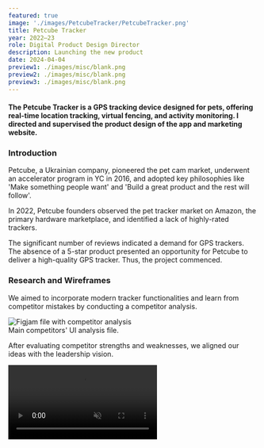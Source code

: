 ```yaml
---
featured: true
image: './images/PetcubeTracker/PetcubeTracker.png'
title: Petcube Tracker
year: 2022–23
role: Digital Product Design Director
description: Launching the new product
date: 2024-04-04
preview1: ./images/misc/blank.png
preview2: ./images/misc/blank.png
preview3: ./images/misc/blank.png
---
```





#### <span class="text-gray-700">The Petcube Tracker is a GPS tracking device designed for pets, offering real-time location tracking, virtual fencing, and activity monitoring.</span> I directed and supervised the product design of the app and marketing website.

### Introduction

Petcube, a Ukrainian company, pioneered the pet cam market, underwent an accelerator program in YC in 2016, and adopted key philosophies like 'Make something people want' and 'Build a great product and the rest will follow'.

<SingleImage alt="Amazon pet GPS tracker reviews count and average ratings." src={Graph} caption='Review count and average ratings of GPS pet trackers on Amazon in 2022.' customClass="borders"/>

In 2022, Petcube founders observed the pet tracker market on Amazon, the primary hardware marketplace, and identified a lack of highly-rated trackers.

<SingleVideo src={SashasDog} />
<DoubleImage customClass="!mt-4" lsrc={Sketch} lalt="Sketch drawing of Petcube Tracker" rsrc={Tracker} ralt="Picture of Petcube Tracker from both sides" caption="1. Alex Neskin, Petcube's co-founder and CTO, prototyping the tracker; 2. Tracker's sketch; 3. Tracker's visualization."/>

The significant number of reviews indicated a demand for GPS trackers. The absence of a 5-star product presented an opportunity for Petcube to deliver a high-quality GPS tracker. Thus, the project commenced.

### Research and Wireframes

We aimed to incorporate modern tracker functionalities and learn from competitor mistakes by conducting a competitor analysis.

<Image class='border-[1px] border-gray-100 !rounded-md lg:rounded-xl' alt='Figjam file with competitor analysis' src={CompAnalysis}/>
<figcaption>Main competitors' UI analysis file.</figcaption>

After evaluating competitor strengths and weaknesses, we aligned our ideas with the leadership vision.

<video class='border-[1px] border-gray-100 rounded-md lg:rounded-xl' src={Wireframes} playsinline autoplay loop muted no-controls preload="auto"/>
<figcaption>Wireframes for every use case intended for version 1.</figcaption>

We developed wireframes based on our current concepts, iterating ideas to improve efficiency. Subsequently, we collaborated with the CTO, CPO, and engineering team to ensure alignment between software and hardware.

### UI Design

<SingleImage alt="Mockups of Petcube app showing the first version of UI for Petcube Tracker" src={uiv1} caption="First version of Petcube Tracker UI in the Petcube app."/>

Due to tight deadlines and detailed wireframes, I overlooked some crucial details, such as real-time and precise location display. We refined our understanding of feature importance based on user feedback.

<SingleImage alt="Mockups of Petcube app showing the second version of UI for Petcube Tracker" src={uiv2} caption="Improved second version based on user feedback."/>

User testing revealed flaws, prompting UI enhancements. We optimized feature placement to better align with hardware capabilities, such as displaying the dog's position. Initially, users expected exact positioning on the map, but we adjusted to indicate the dog's general area to avoid confusion.

Additionally, we adjusted UI elements to better match user expectations. We also made activating 'Lost Dog Mode' less convenient to prevent rapid battery drainage, encouraging users to reserve it for emergencies.

### Lost Dog Mode

<video class='aspect-square object-cover border-[1px] border-gray-100 rounded-md lg:rounded-xl' src={LostDogVid} playsinline autoplay loop muted no-controls preload="auto"/>
<figcaption>Demonstration of Lost Dog Mode.</figcaption>

In case your pet goes missing, Lost Dog Mode enables real-time tracking via GPS technology, providing peace of mind and facilitating swift retrieval.

### Activity History

<video class='aspect-square object-cover border-[1px] border-gray-100 rounded-md lg:rounded-xl' src={MovingHistoryVid} playsinline autoplay loop muted no-controls preload="auto"/>
<figcaption>Demonstration of Activity History.</figcaption>

Monitor your pet's daily activities with the Activity History function, recording movements to track exercise levels, favorite spots, and overall behavior.

### Moving Goal

<video class='aspect-square object-cover border-[1px] border-gray-100 rounded-md lg:rounded-xl' src={MovingGoalVid} playsinline autoplay loop muted no-controls preload="auto"/>
<figcaption>Demonstration of Moving Goal feature.</figcaption>

Set daily exercise goals for your pet to track progress and encourage activity, ensuring a healthy and fulfilling lifestyle.

### Virtual Fence

<video class='aspect-square object-cover border-[1px] border-gray-100 rounded-md lg:rounded-xl' src={Fence} playsinline autoplay loop muted no-controls preload="auto"/>

Create safe boundaries for your pet with the Virtual Fence feature, receiving instant alerts if your pet crosses them, enhancing safety and control.

### Product Page

<video class='border-[1px] border-gray-100 rounded-md lg:rounded-xl' src={ProductPage} playsinline autoplay loop muted no-no-controls preload="auto"/>
<figcaption>Marketing website screencast.</figcaption>

Simultaneously, we collaborated on the product page, brainstorming visual and copy ideas swiftly before the talented team translated them into production-ready assets.

### Launch

<Image src={PH} alt="Screenshot of Petcube Tracker page on Product Hunt"/>
<figcaption>Tracker's Product Hunt page.</figcaption>

Petcube Tracker launched on February 6, 2024. It earned 'product of the day' and has a 4 out of 5-star rating on Amazon, with room for improvement.

### Acknowledgments

I extend my gratitude to Andriy Klen for entrusting me with this legendary Ukrainian product. Working with the exceptionally talented designer Oleh Smieltsov and having the opportunity to hire Denis Kachanovsky, a young and sharp talent, was truly enriching. I learned immensely from everyone involved in this project.